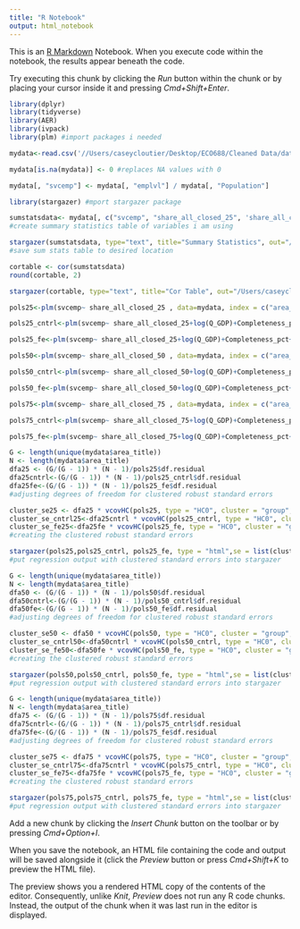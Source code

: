 ```yaml
---
title: "R Notebook"
output: html_notebook
---
```


This is an [R Markdown](http://rmarkdown.rstudio.com) Notebook. When you execute code within the notebook, the results appear beneath the code. 

Try executing this chunk by clicking the *Run* button within the chunk or by placing your cursor inside it and pressing *Cmd+Shift+Enter*. 

```r
library(dplyr)
library(tidyverse) 
library(AER)
library(ivpack)
library(plm) #import packages i needed 
```



```r
mydata<-read.csv('//Users/caseycloutier/Desktop/ECO688/Cleaned Data/data.csv') #import data file

mydata[is.na(mydata)] <- 0 #replaces NA values with 0
```


```r
mydata[, "svcemp"] <- mydata[, "emplvl"] / mydata[, "Population"]
```



```r
library(stargazer) #mport stargazer package

sumstatsdata<- mydata[, c("svcemp", "share_all_closed_25", 'share_all_closed_50', 'share_all_closed_75','Completeness_pct','Q_GDP','trump_True','Percent_Female','Percent_Black','Percent_AmerInd','Percent_PacI','Percent_Asian','Percent_HisLat')] 
#create summary statistics table of variables i am using 
```
```r
stargazer(sumstatsdata, type="text", title="Summary Statistics", out="/Users/caseycloutier/Desktop/ECO688/Charts/sumstats.html")
#save sum stats table to desired location
```

```r
cortable <- cor(sumstatsdata)
round(cortable, 2)

stargazer(cortable, type="text", title="Cor Table", out="/Users/caseycloutier/Desktop/ECO688/Charts/cortable.html")
```
```r
pols25<-plm(svcemp~ share_all_closed_25 , data=mydata, index = c("area_title", "date"), model = "pooling")

pols25_cntrl<-plm(svcemp~ share_all_closed_25+log(Q_GDP)+Completeness_pct+trump_True + Percent_Female + Percent_Black +Percent_AmerInd +Percent_PacI+Percent_Asian+Percent_HisLat, data = mydata,index = c("area_title", "date"), model = "pooling" )

pols25_fe<-plm(svcemp~ share_all_closed_25+log(Q_GDP)+Completeness_pct+trump_True + Percent_Female + Percent_Black +Percent_AmerInd +Percent_PacI+Percent_Asian+Percent_HisLat+factor(area_title)+factor(date), data = mydata,index = c("area_title", "date"),model = "within", effect = "twoways" )
```


```r
pols50<-plm(svcemp~ share_all_closed_50 , data=mydata, index = c("area_title", "date"), model = "pooling")

pols50_cntrl<-plm(svcemp~ share_all_closed_50+log(Q_GDP)+Completeness_pct+trump_True + Percent_Female + Percent_Black +Percent_AmerInd +Percent_PacI+Percent_Asian+Percent_HisLat, data = mydata,index = c("area_title", "date"), model = "pooling" )

pols50_fe<-plm(svcemp~ share_all_closed_50+log(Q_GDP)+Completeness_pct+trump_True + Percent_Female + Percent_Black +Percent_AmerInd +Percent_PacI+Percent_Asian+Percent_HisLat+factor(area_title)+factor(date), data = mydata,index = c("area_title", "date"),model = "within", effect = "twoways" )
```


```r
pols75<-plm(svcemp~ share_all_closed_75 , data=mydata, index = c("area_title", "date"), model = "pooling")

pols75_cntrl<-plm(svcemp~ share_all_closed_75+log(Q_GDP)+Completeness_pct+trump_True + Percent_Female + Percent_Black +Percent_AmerInd +Percent_PacI+Percent_Asian+Percent_HisLat, data = mydata,index = c("area_title", "date"), model = "pooling" )

pols75_fe<-plm(svcemp~ share_all_closed_75+log(Q_GDP)+Completeness_pct+trump_True + Percent_Female + Percent_Black +Percent_AmerInd +Percent_PacI+Percent_Asian+Percent_HisLat+factor(area_title)+factor(date), data = mydata,index = c("area_title", "date"),model = "within", effect = "twoways" )
```


```r
G <- length(unique(mydata$area_title))
N <- length(mydata$area_title) 
dfa25 <- (G/(G - 1)) * (N - 1)/pols25$df.residual
dfa25cntrl<-(G/(G - 1)) * (N - 1)/pols25_cntrl$df.residual
dfa25fe<-(G/(G - 1)) * (N - 1)/pols25_fe$df.residual
#adjusting degrees of freedom for clustered robust standard errors 

cluster_se25 <- dfa25 * vcovHC(pols25, type = "HC0", cluster = "group", adjust = T)
cluster_se_cntrl25<-dfa25cntrl * vcovHC(pols25_cntrl, type = "HC0", cluster = "group", adjust = T)
cluster_se_fe25<-dfa25fe * vcovHC(pols25_fe, type = "HC0", cluster = "group", adjust = T)
#creating the clustered robust standard errors

stargazer(pols25,pols25_cntrl, pols25_fe, type = "html",se = list(cluster_se25,cluster_se_cntrl25,cluster_se_fe25), out="/Users/caseycloutier/Desktop/ECO688/Charts/pols25.html")
#put regression output with clustered standard errors into stargazer 
```
```r
G <- length(unique(mydata$area_title))
N <- length(mydata$area_title) 
dfa50 <- (G/(G - 1)) * (N - 1)/pols50$df.residual
dfa50cntrl<-(G/(G - 1)) * (N - 1)/pols50_cntrl$df.residual
dfa50fe<-(G/(G - 1)) * (N - 1)/pols50_fe$df.residual
#adjusting degrees of freedom for clustered robust standard errors 

cluster_se50 <- dfa50 * vcovHC(pols50, type = "HC0", cluster = "group", adjust = T)
cluster_se_cntrl50<-dfa50cntrl * vcovHC(pols50_cntrl, type = "HC0", cluster = "group", adjust = T)
cluster_se_fe50<-dfa50fe * vcovHC(pols50_fe, type = "HC0", cluster = "group", adjust = T)
#creating the clustered robust standard errors

stargazer(pols50,pols50_cntrl, pols50_fe, type = "html",se = list(cluster_se50,cluster_se_cntrl50,cluster_se_fe50), out="/Users/caseycloutier/Desktop/ECO688/Charts/pols50.html")
#put regression output with clustered standard errors into stargazer 
```
```r
G <- length(unique(mydata$area_title))
N <- length(mydata$area_title) 
dfa75 <- (G/(G - 1)) * (N - 1)/pols75$df.residual
dfa75cntrl<-(G/(G - 1)) * (N - 1)/pols75_cntrl$df.residual
dfa75fe<-(G/(G - 1)) * (N - 1)/pols75_fe$df.residual
#adjusting degrees of freedom for clustered robust standard errors 

cluster_se75 <- dfa75 * vcovHC(pols75, type = "HC0", cluster = "group", adjust = T)
cluster_se_cntrl75<-dfa75cntrl * vcovHC(pols75_cntrl, type = "HC0", cluster = "group", adjust = T)
cluster_se_fe75<-dfa75fe * vcovHC(pols75_fe, type = "HC0", cluster = "group", adjust = T)
#creating the clustered robust standard errors

stargazer(pols75,pols75_cntrl, pols75_fe, type = "html",se = list(cluster_se75,cluster_se_cntrl75,cluster_se_fe75), out="/Users/caseycloutier/Desktop/ECO688/Charts/pols75.html")
#put regression output with clustered standard errors into stargazer 
```

Add a new chunk by clicking the *Insert Chunk* button on the toolbar or by pressing *Cmd+Option+I*.

When you save the notebook, an HTML file containing the code and output will be saved alongside it (click the *Preview* button or press *Cmd+Shift+K* to preview the HTML file). 

The preview shows you a rendered HTML copy of the contents of the editor. Consequently, unlike *Knit*, *Preview* does not run any R code chunks. Instead, the output of the chunk when it was last run in the editor is displayed.

